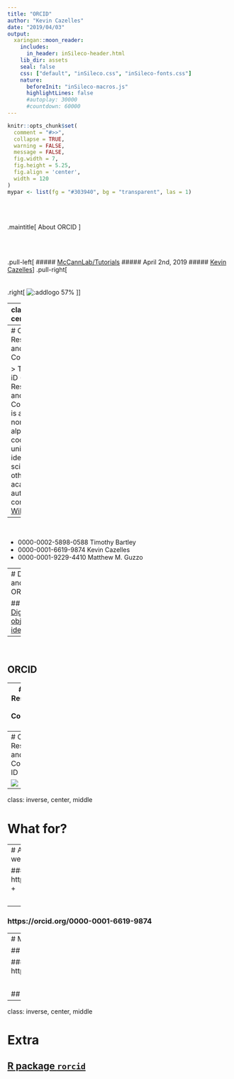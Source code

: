 ```yaml
---
title: "ORCID"
author: "Kevin Cazelles"
date: "2019/04/03"
output:
  xaringan::moon_reader:
    includes:
      in_header: inSileco-header.html
    lib_dir: assets
    seal: false
    css: ["default", "inSileco.css", "inSileco-fonts.css"]
    nature:
      beforeInit: "inSileco-macros.js"
      highlightLines: false
      #autoplay: 30000
      #countdown: 60000
---
```


```r
knitr::opts_chunk$set(
  comment = "#>>",
  collapse = TRUE,
  warning = FALSE,
  message = FALSE,
  fig.width = 7,
  fig.height = 5.25,
  fig.align = 'center',
  width = 120
)
mypar <- list(fg = "#303940", bg = "transparent", las = 1)
```


<br><br>

.maintitle[<i class="fa fa-angle-double-right" aria-hidden="true"></i> About ORCID <i class="ai ai-orcid" aria-hidden="true"></i>]

<br><br>

.pull-left[
##### <i class="fa fa-github" aria-hidden="true"></i> [McCannLab/Tutorials](https://github.com/McCannLab/Tutorials)
##### <i class="fa fa-calendar" aria-hidden="true"></i> April 2nd, 2019
##### <i class="fa fa-user" aria-hidden="true"></i>  [Kevin Cazelles](https://kevcaz.github.io/)
]
.pull-right[
<br>
<br>
<br>
.right[
  ![:addlogo 57%]()
  ]
]







---
class: inverse, center, middle

# What is it?


---
# Open Researcher and Contributor ID
<br>


> The ORCID iD (Open Researcher and Contributor ID) is a nonproprietary
alphanumeric code to uniquely identify scientific and other academic authors
and contributors. [Wikipedia](https://en.wikipedia.org/wiki/ORCID)

--

<br>

- <i class="ai ai-orcid" aria-hidden="true"></i> 0000-0002-5898-0588 Timothy Bartley
- <i class="ai ai-orcid" aria-hidden="true"></i> 0000-0001-6619-9874 Kevin Cazelles
- <i class="ai ai-orcid" aria-hidden="true"></i> 0000-0001-9229-4410 Matthew M. Guzzo

---
# DOI and ORCID
<br>

## <i class="ai ai-doi ai" aria-hidden="true"></i> [Digital object identifier](https://en.wikipedia.org/wiki/Digital_object_identifier) <i class="fa fa-hand-o-right" aria-hidden="true"></i> <i class="fa fa-newspaper-o" aria-hidden="true"></i>

--

<br>

## <i class="ai ai-orcid" aria-hidden="true"></i> ORCID <i class="fa fa-hand-o-right" aria-hidden="true"></i>  <i class="fa fa-user-circle-o" aria-hidden="true"></i>



---
# Open Researcher and Contributor ID
<br>


![](img/natecoevo.png)


---
# Open Researcher and Contributor ID
<br>


![](img/xaringan.png)



---
class: inverse, center, middle

# What for?



---
# A professional web page
<br>


### https://orcid.org/ + <i class="ai ai-orcid" aria-hidden="true"></i>

<br>

--

### https://orcid.org/0000-0001-6619-9874


---
# Make your life easier

## Create accounts

### https://mc.manuscriptcentral.com/oikos

<br>

## Keep your profile updated &nbsp;&nbsp;<i class="fa fa-file-text-o" aria-hidden="true"></i> <i class="fa fa-refresh" aria-hidden="true"></i> <i class="ai ai-orcid" aria-hidden="true"></i>


---
class: inverse, center, middle

# Extra

## [R package `rorcid`](https://github.com/ropensci/rorcid)
